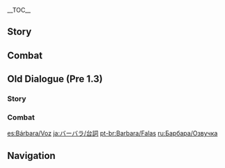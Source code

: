 {{CharacterTabs}}
{{LanguageTabs}}
__TOC__
==Story==
{{VO/Story
|character           = {{ROOTPAGENAME}}

|vo_01_01_title      = Hello
|vo_01_01_file       = VO_{language}{character} Hello.ogg
|vo_01_01_tx         = Tada! *giggles* Barbara is here~ Leave the healing to me, I will not disappoint you!

|vo_02_01_title      = Chat: Sleepiness
|vo_02_01_file       = VO_{language}{character} Chat - Sleepiness.ogg
|vo_02_01_tx         = *yawn* All this standing around is making me so sleepy...
|vo_02_02_title      = Chat: Encouragement
|vo_02_02_file       = VO_{language}{character} Chat - Encouragement.ogg
|vo_02_02_tx         = Everyone is working super hard, we should be too!
|vo_02_03_title      = Chat: Keeping One Refreshed
|vo_02_03_file       = VO_{language}{character} Chat - Keeping One Refreshed.ogg
|vo_02_03_tx         = Are you tired? Try my new spicy energy drink, I'm sure it'll wake you up!

<!-- Weather -->
|vo_03_01_title      = When It Rains
|vo_03_01_file       = VO_{language}{character} When It Rains.ogg
|vo_03_01_tx         = Don't stay out in the rain for too long, you'll catch a cold!
|vo_03_02_title      = When Thunder Strikes
|vo_03_02_file       = VO_{language}{character} When Thunder Strikes.ogg
|vo_03_02_tx         = Whoa!
|vo_03_03_title      = When It Snows
|vo_03_03_file       = VO_{language}{character} When It Snows.ogg
|vo_03_03_tx         = Ooh, snowflakes! Look at them dance!
|vo_03_04_title      = When the Sun Is Out
|vo_03_04_file       = VO_{language}{character} When the Sun Is Out.ogg
|vo_03_04_tx         = This weather is so amazing! I could burst into song.
|vo_03_05_title      = When the Wind Is Blowing
|vo_03_05_file       = VO_{language}{character} When the Wind Is Blowing.ogg
|vo_03_05_tx         = Don't worry! I will not... be blown away!

|vo_04_01_title      = Good Morning
|vo_04_01_file       = VO_{language}{character} Good Morning.ogg
|vo_04_01_tx         = Morning~ Let's do our best today.
|vo_04_02_title      = Good Afternoon
|vo_04_02_file       = VO_{language}{character} Good Afternoon.ogg
|vo_04_02_tx         = Oh? You want to hear me sing...? Sorry, the show is... It hasn't started yet.
|vo_04_03_title      = Good Evening
|vo_04_03_file       = VO_{language}{character} Good Evening.ogg
|vo_04_03_tx         = I really want to eat some spicy squid at [[Good Hunter]]... but my stomach, er... Never mind...
|vo_04_04_title      = Good Night
|vo_04_04_file       = VO_{language}{character} Good Night.ogg
|vo_04_04_tx         = We had a great day today! Get some rest.

|vo_05_01_title      = About {name}
|vo_05_01_file       = VO_{language}{character} About {character}.ogg
|vo_05_01_tx         = "To the wind that guides me: When I'm exhausted, bless me with the strength to keep going forward. When I'm uncertain, bless me with the wisdom to distinguish good from evil. When I suffer from injustice, bless me with the courage to fight back..." ...Oops, my apologies, I was just doing my prayers. *giggles* You need something?

|vo_06_01_title      = About Us: Hopes
|vo_06_01_file       = VO_{language}{character} About Us - Hopes.ogg
|vo_06_01_tx         = My dream is to bring a smile to the faces of all the people in my life! As long as I can help you on your journey, I'm happy~

|vo_06_02_title      = About Us: Dreams
|vo_06_02_friendship = 6
|vo_06_02_file       = VO_{language}{character} About Us - Dreams.ogg
|vo_06_02_tx         = Thank you for being with me for all this time, I can feel that I'm getting closer to my dream. Hope we can keep this up in the future~!

|vo_07_01_title      = About the [[Vision]]
|vo_07_01_friendship = 4
|vo_07_01_file       = VO_{language}{character} About the Vision.ogg
|vo_07_01_tx         = Everyone has their own desires. To bring together and fulfill those desires and make everyone happy &mdash; this is the purpose my Archon has bestowed upon me.
|vo_07_01_mention    = Barbatos

|vo_07_02_title      = Something to Share
|vo_07_02_file       = VO_{language}{character} Something to Share.ogg
|vo_07_02_tx         = I could never get bored of the breathtakingly beautiful nature that surrounds [[Mondstadt]]. I've heard that there are blue trees that exist by the sea shore near [[Inazuma City]]. I just need to save up a little more, and... What's that? You want to know what I'm saving up for? *chuckles* That's my little secret.

|vo_07_03_title      = Interesting Things
|vo_07_03_file       = VO_{language}{character} Interesting Things.ogg
|vo_07_03_tx         = Sunflowers always face the sun. They're so bright. In fact, my [[Frederica Gunnhildr|mother]] sent me a sunflower-style dress... I wonder when I'll finally get to wear it on stage?
|vo_07_03_mention    = Frederica Gunnhildr

|vo_08_01_title      = About [[Jean]]
|vo_08_01_friendship = 4
|vo_08_01_file       = VO_{language}{character} About Jean.ogg
|vo_08_01_tx         = Acting Grand Master... Leader of the [[Knights of Favonius]]... Everyone seems to like her a lot. Oh? Me? I... Of course I have nothing but admiration for her!
|vo_08_01_mention    = Jean

|vo_08_02_title      = About [[Lisa]]
|vo_08_02_friendship = 4
|vo_08_02_file       = VO_{language}{character} About Lisa.ogg
|vo_08_02_tx         = I always take good care of Lisa. If she ever wants to become a star, she'll have my unconditional support, I'll cheer at the top of my lungs until my voice goes hoarse... Hmm, that might scare off her other fans though...
|vo_08_02_mention    = Lisa

|vo_08_03_title      = About [[Amber]]
|vo_08_03_friendship = 4
|vo_08_03_file       = VO_{language}{character} About Amber.ogg
|vo_08_03_tx         = I've seen Amber rushing out of Mondstadt on a mission countless times. Being an Outrider doesn't look easy.
|vo_08_03_mention    = Amber

|vo_08_04_title      = About [[Diluc]]
|vo_08_04_friendship = 4
|vo_08_04_file       = VO_{language}{character} About Diluc.ogg
|vo_08_04_tx         = Oh, Master Diluc? Last time, when I was performing at [[Angel's Share]], he kept frowning... Maybe he doesn't like my singing?
|vo_08_04_mention    = Diluc

|vo_08_05_title      = About [[Venti]]
|vo_08_05_friendship = 4
|vo_08_05_file       = VO_{language}{character} About Venti.ogg
|vo_08_05_tx         = Venti's voice is amazing! But the songs he sings and the ones I'm good at are very different. I tried to learn them but... the melodies are just so complicated.
|vo_08_05_mention    = Venti

|vo_08_06_title      = About [[Bennett]]
|vo_08_06_friendship = 4
|vo_08_06_file       = VO_{language}{character} About Bennett.ogg
|vo_08_06_tx         = Bennett always comes to the Cathedral covered in scrapes and bruises... Though it clearly never bothers him a bit, given the big grin he always has on his face. He really should take better care of himself.
|vo_08_06_mention    = Bennett

|vo_08_07_title      = About [[Varka]]
|vo_08_07_friendship = 4
|vo_08_07_file       = VO_{language}{character} About Varka.ogg
|vo_08_07_tx         = My father left on the expedition with Grand Master Varka... I hope they are okay. Oh, what am I worried about? The Grand Master is none other than the Knight of Boreas, of course they will be fine! Still, I will be sure to pray for their safe return.
|vo_08_07_mention    = Varka

|vo_08_08_title      = About [[Rosaria]]
|vo_08_08_friendship = 4
|vo_08_08_file       = VO_{language}{character} About Rosaria.ogg
|vo_08_08_tx         = Sister Rosaria is hard to get to know, especially given she never joins in on prayers, but... Oh, I'm sure she believes in the [[Barbatos|Anemo Archon]]! Although, I still don't really have the courage to try to talk to her...
|vo_08_08_mention    = Barbatos,Rosaria

|vo_08_09_title      = About [[Noelle]]
|vo_08_09_friendship = 4
|vo_08_09_file       = VO_{language}{character} About Noelle.ogg
|vo_08_09_tx         = Noelle is just the cutest! She's so kind and patient, you just feel totally relaxed when you're around her. ...Oh yeah, and she makes the tastiest snacks! Best part is, they're also healthy. Tee-hee!
|vo_08_09_mention    = Noelle

|vo_09_01_title      = More About {name}: I
|vo_09_01_file       = VO_{language}{character} More About {character} - 01.ogg
|vo_09_01_tx         = Knights look so cool when they swing their sword in combat! Don't you think so? I tried using a sword before but... *sigh* Uh, let's just say I have zero talent with a sword.

|vo_09_02_title      = More About {name}: II
|vo_09_02_friendship = 3
|vo_09_02_file       = VO_{language}{character} More About {character} - 02.ogg
|vo_09_02_tx         = I want to heal everyone. This simple thought was all the motivation I needed to become a Deaconess. As long as I'm able to help everyone, I'll be content.

|vo_09_03_title      = More About {name}: III
|vo_09_03_friendship = 4
|vo_09_03_file       = VO_{language}{character} More About {character} - 03.ogg
|vo_09_03_tx         = Being an idol, I learned from [[Alice]] that "A true idol should always try to heal the soul of the people..." Yes, I completely agree.
|vo_09_03_mention    = Alice

|vo_09_04_title      = More About {name}: IV
|vo_09_04_friendship = 5
|vo_09_04_file       = VO_{language}{character} More About {character} - 04.ogg
|vo_09_04_tx         = I'm doing my best everyday... I hope my efforts earn the trust of the people of Mondstadt.

|vo_09_05_title      = More About {name}: V
|vo_09_05_friendship = 6
|vo_09_05_file       = VO_{language}{character} More About {character} - 05.ogg
|vo_09_05_tx         = Every time I get on stage I always start to doubt myself &mdash; can I really heal every person in Mondstadt? But I look at you now, and I feel that as long as we keep marching forward, maybe one day I might just&mdash; Huh? I've already healed you? Well, one's not enough! I've already healed a lot of people? I suppose...

|vo_10_01_title      = {name}'s Hobbies
|vo_10_01_file       = VO_{language}{character} Hobbies.ogg
|vo_10_01_tx         = The smiles on the faces of the people I've helped keeps me going.

|vo_10_02_title      = {name}'s Troubles
|vo_10_02_file       = VO_{language}{character} Troubles.ogg
|vo_10_02_tx         = My companions keep getting injured, but I'm unable to share the burden of their pain. The only thing I can do is my absolute very best to heal their wounds! I'll make sure that everyone is healthy.

|vo_10_03_title      = Favorite Food
|vo_10_03_file       = VO_{language}{character} Favorite Food.ogg
|vo_10_03_tx         = Do you like spicy dried fish? I have two in my bag. Here, have one!

|vo_10_04_title      = Least Favorite Food
|vo_10_04_file       = VO_{language}{character} Least Favorite Food.ogg
|vo_10_04_tx         = I don't like anything bitter, especially... ugh, bitter gourd.

<!-- Receiving a Gift -->
|vo_11_01_title      = Receiving a Gift: I
|vo_11_01_file       = VO_{language}{character} Receiving a Gift - 01.ogg
|vo_11_01_tx         = It's a rare pleasure to eat food that suits my tastes so well. Today is a blessed day!
|vo_11_01_mention    = 

|vo_11_02_title      = Receiving a Gift: II
|vo_11_02_file       = VO_{language}{character} Receiving a Gift - 02.ogg
|vo_11_02_tx         = Thank you for cooking these for me. This time around, you are the one healing me!
|vo_11_02_mention    = 

|vo_11_03_title      = Receiving a Gift: III
|vo_11_03_file       = VO_{language}{character} Receiving a Gift - 03.ogg
|vo_11_03_tx         = Oh, uh, oh dear...
|vo_11_03_mention    = 

|vo_12_01_title      = Birthday
|vo_12_01_file       = VO_{language}{character} Birthday.ogg
|vo_12_01_tx         = Here you go! This is the gift I got for your birthday, along with my exclusive autograph! Hehe, when my next song comes out, I'll make sure you're the first one to hear it! Happy birthday!

|vo_13_01_title      = Feelings About Ascension: Intro
|vo_13_01_ascension  = 1
|vo_13_01_file       = VO_{language}{character} Feelings About Ascension - 01.ogg
|vo_13_01_tx         = A dance from Barbara, to bring you more healing!

|vo_13_02_title      = Feelings About Ascension: Building Up
|vo_13_02_ascension  = 2
|vo_13_02_file       = VO_{language}{character} Feelings About Ascension - 02.ogg
|vo_13_02_tx         = Aw, thank you so much for your support! Oh no, I'm too excited, my heart just can't stop racing!

|vo_13_03_title      = Feelings About Ascension: Climax
|vo_13_03_ascension  = 4
|vo_13_03_file       = VO_{language}{character} Feelings About Ascension - 03.ogg
|vo_13_03_tx         = Please, tell me how I can be stronger! Just leave it up to you? No, no, that won't do! I want to help too!

|vo_13_04_title      = Feelings About Ascension: Conclusion
|vo_13_04_ascension  = 6
|vo_13_04_file       = VO_{language}{character} Feelings About Ascension - 04.ogg
|vo_13_04_tx         = Traveling with you, I have discovered that the world is my stage! Thank you so much! *giggles* Ok! Let's shout it one more time! Three, two, one &mdash; Go Barbara, go!
}}

==Combat==
{{Combat VO
|character           = {{ROOTPAGENAME}}

|skill_1_tx          = I'll protect us!
|skill_2_tx          = Let's dance!
|skill_3_tx          = Let the show begin!

|burst_1_tx          = ♪La la-la-la-la~
|burst_2_tx          = Ready, steady go!
|burst_3_tx          = Come on, we can do it!

|sprint-s_1_tx       = Go Barbara, go!
|sprint-s_2_file     = Sprint Start 02,Sprint Start 03,Sprint Start 04

|sprint-e_1_tx       = *Pant*... *Pant*... I'm fine!
|sprint-e_2_tx       = Keep going...

|glider_1_file       = Deploying Wind Glider 01,Deploying Wind Glider 02,Deploying Wind Glider 03

|chest_1_tx          = This is the kind of surprise I could sing about.
|chest_2_tx          = Oh, look at it sparkle!
|chest_3_tx          = Hmm hmm hmm♪ Things are going so smoothly today~

|low-hp_1_tx         = Don't worry about me...
|low-hp_2_tx         = I can't stop now, they need me!
|low-hp_3_tx         = Gotta keep trying!


|fallen_1_tx         = I feel... a little weak...
|fallen_2_tx         = Why has everyone stopped singing?
|fallen_3_tx         = Sister...

|hit-l_1_actual_tx   = Ow!
|hit-l_2_tx          = Ouchie!
|hit-l_3_file        = Light Hit Taken 03,Light Hit Taken 04,Light Hit Taken 05,Light Hit Taken 06

|hit-h_1_actual_tx   = Eek!
|hit-h_2_tx          = Oh no!
|hit-h_3_file        = Heavy Hit Taken 03,Heavy Hit Taken 04,Heavy Hit Taken 05,Heavy Hit Taken 06

|join_1_tx           = I'll take care of it.
|join_2_tx           = Wish me luck!
|join_3_tx           = We can do this!

|idle_1_actual_tx    = ♪La~ da-da-da-da~ da-da-da-da~ da... da!
|idle_2_actual_tx    = I wonder when I'll be as tall as my big sister...

|atk-l_1_file        = Light Attack 01,Light Attack 02,Light Attack 03,Light Attack 04,Light Attack 05,Light Attack 06

|atk-m_1_file        = Mid Attack 01,Mid Attack 02,Mid Attack 03

|atk-h_1_file        = Heavy Attack 01,Heavy Attack 02,Heavy Attack 03

|climb_1_file        = Climbing 01,Climbing 02,Climbing 03,Climbing 04,Climbing 05

|climb-b_1_file      = Climbing Breath 01,Climbing Breath 02,Climbing Breath 03

|jump_1_file         = Jumping 01,Jumping 02,Jumping 03,Jumping 04,Jumping 05
}}

==Old Dialogue (Pre 1.3)==
===Story===
{{VO/Story
|character           = {{ROOTPAGENAME}}

|vo_01_01_title      = Hello
|vo_01_01_file       = VO_{language}{character} Hello (1.0).ogg
|vo_01_01_tx         = Tada! *giggles* Barbara is here~ Leave the healing to me, I will not disappoint you!

|vo_02_01_title      = Chat: Sleepiness
|vo_02_01_file       = VO_{language}{character} Chat - Sleepiness (1.0).ogg
|vo_02_01_tx         = *yawn* All this standing around is making me so sleepy...
|vo_02_02_title      = Chat: Encouragement
|vo_02_02_file       = VO_{language}{character} Chat - Encouragement (1.0).ogg
|vo_02_02_tx         = Everyone is working super hard, we should be too!
|vo_02_03_title      = Chat: Keeping One Refreshed
|vo_02_03_file       = VO_{language}{character} Chat - Keeping One Refreshed (1.0).ogg
|vo_02_03_tx         = Are you tired? Try my new spicy energy drink, I'm sure it'll wake you up!

<!-- Weather -->
|vo_03_01_title      = When It Rains
|vo_03_01_file       = VO_{language}{character} When It Rains (1.0).ogg
|vo_03_01_tx         = Don't stay out in the rain for too long, you'll catch a cold!
|vo_03_02_title      = When Thunder Strikes
|vo_03_02_file       = VO_{language}{character} When Thunder Strikes (1.0).ogg
|vo_03_02_tx         = Whoa!
|vo_03_03_title      = When It Snows
|vo_03_03_file       = VO_{language}{character} When It Snows (1.0).ogg
|vo_03_03_tx         = Ooh, snowflakes! Look at them dance!
|vo_03_04_title      = When the Sun Is Out
|vo_03_04_file       = VO_{language}{character} When the Sun Is Out (1.0).ogg
|vo_03_04_tx         = This weather is so amazing! I could burst into song.
|vo_03_05_title      = When the Wind Is Blowing
|vo_03_05_file       = VO_{language}{character} When the Wind Is Blowing (1.0).ogg
|vo_03_05_tx         = Don't worry! I will not... be blown away!

|vo_04_01_title      = Good Morning
|vo_04_01_file       = VO_{language}{character} Good Morning (1.0).ogg
|vo_04_01_tx         = Morning~ Let's do our best today.
|vo_04_02_title      = Good Afternoon
|vo_04_02_file       = VO_{language}{character} Good Afternoon (1.0).ogg
|vo_04_02_tx         = Oh? You want to hear me sing...? Sorry, the show is... It hasn't started yet.
|vo_04_03_title      = Good Evening
|vo_04_03_file       = VO_{language}{character} Good Evening (1.0).ogg
|vo_04_03_tx         = I really want to eat some spicy squid at [[Good Hunter]]... but my stomach, er... Never mind...
|vo_04_04_title      = Good Night
|vo_04_04_file       = VO_{language}{character} Good Night (1.0).ogg
|vo_04_04_tx         = We had a great day today! Get some rest.

|vo_05_01_title      = About {name}
|vo_05_01_file       = VO_{language}{character} About {character} (1.0).ogg
|vo_05_01_tx         = "To the wind that guides me: When I'm exhausted, bless me with the strength to keep going forward. When I'm uncertain, bless me with the wisdom to distinguish good from evil. When I suffer from injustice, bless me with the courage to fight back..." ...Oops, my apologies, I was just doing my prayers. *giggles* You need something?

|vo_06_01_title      = About Us: Hopes
|vo_06_01_file       = VO_{language}{character} About Us - Hopes (1.0).ogg
|vo_06_01_tx         = My dream is to bring a smile to the faces of all the people in my life! As long as I can help you on your journey, I'm happy~
|vo_06_02_title      = About Us: Dreams
|vo_06_02_file       = VO_{language}{character} About Us - Dreams (1.0).ogg
|vo_06_02_tx         = Thank you for being with me for all this time, I can feel that I'm getting closer to my dream. Hope we can keep this up in the future~!

|vo_07_01_title      = About the [[Vision]]
|vo_07_01_file       = VO_{language}{character} About the Vision (1.0).ogg
|vo_07_01_tx         = Everyone has their own desires. To bring together and fulfill those desires and make everyone happy &mdash; this is the purpose my Archon has bestowed upon me.
|vo_07_02_title      = Something to Share
|vo_07_02_file       = VO_{language}{character} Something to Share (1.0).ogg
|vo_07_02_tx         = I could never get bored of the breathtakingly beautiful nature that surrounds [[Mondstadt]]. I've heard that there are blue trees that exist by the sea shore near [[Inazuma City]]. I just need to save up a little more, and... What's that? You want to know what I'm saving up for? *chuckles* That's my little secret.
|vo_07_03_title      = Interesting Things
|vo_07_03_file       = VO_{language}{character} Interesting Things (1.0).ogg
|vo_07_03_tx         = Sunflowers always face the sun. They're so bright. In fact, my [[Frederica Gunnhildr|mother]] sent me a sunflower-style dress... I wonder when I'll finally get to wear it on stage?

|vo_08_01_title      = About [[Jean]]
|vo_08_01_file       = VO_{language}{character} About Jean (1.0).ogg
|vo_08_01_tx         = Acting Grand Master... Leader of the [[Knights of Favonius]]... Everyone seems to like her a lot. Oh? Me? I... Of course I have nothing but admiration for her!
|vo_08_02_title      = About [[Lisa]]
|vo_08_02_file       = VO_{language}{character} About Lisa (1.0).ogg
|vo_08_02_tx         = I always take good care of Lisa. If she ever wants to become a star, she'll have my unconditional support, I'll cheer at the top of my lungs until my voice goes hoarse... Hmm, that might scare off her other fans though...
|vo_08_03_title      = About [[Amber]]
|vo_08_03_file       = VO_{language}{character} About Amber (1.0).ogg
|vo_08_03_tx         = I've seen Amber rushing out of Mondstadt on a mission countless times. Being an Outrider doesn't look easy.
|vo_08_04_title      = About [[Diluc]]
|vo_08_04_file       = VO_{language}{character} About Diluc (1.0).ogg
|vo_08_04_tx         = Oh, Master Diluc? Last time, when I was performing at [[Angel's Share]], he kept frowning... Maybe he doesn't like my singing?
|vo_08_05_title      = About [[Venti]]
|vo_08_05_file       = VO_{language}{character} About Venti (1.0).ogg
|vo_08_05_tx         = Venti's voice is amazing! But the songs he sings and the ones I'm good at are very different. I tried to learn them but... the melodies are just so complicated.
|vo_08_06_title      = About [[Bennett]]
|vo_08_06_file       = VO_{language}{character} About Bennett (1.0).ogg
|vo_08_06_tx         = Bennett always comes to the Cathedral covered in scrapes and bruises... Though it clearly never bothers him a bit, given the big grin he always has on his face. He really should take better care of himself.
|vo_08_07_title      = About [[Varka]]
|vo_08_07_file       = VO_{language}{character} About Varka (1.0).ogg
|vo_08_07_tx         = My father left on the expedition with Grand Master Varka... I hope they are okay. Oh, what am I worried about? The Grand Master is none other than the Knight of Boreas, of course they will be fine! Still, I will be sure to pray for their safe return.
|vo_08_08_title      = About [[Rosaria]]
|vo_08_08_file       = VO_{language}{character} About Rosaria (1.0).ogg
|vo_08_08_tx         = Sister Rosaria is hard to get to know, especially given she never joins in on prayers, but... Oh, I'm sure she believes in the [[Barbatos|Anemo Archon]]! Although, I still don't really have the courage to try to talk to her...
|vo_08_08_mention    = Barbatos
|vo_08_09_title      = About [[Noelle]]
|vo_08_09_file       = VO_{language}{character} About Noelle (1.0).ogg
|vo_08_09_tx         = Noelle is just the cutest! She's so kind and patient, you just feel totally relaxed when you're around her. ...Oh yeah, and she makes the tastiest snacks! Best part is, they're also healthy. Tee-hee!

|vo_09_01_title      = More About {name}: I
|vo_09_01_file       = VO_{language}{character} More About {character} - 01 (1.0).ogg
|vo_09_01_tx         = Knights look so cool when they swing their sword in combat! Don't you think so? I tried using a sword before but... *sigh* Uh, let's just say I have zero talent with a sword.
|vo_09_02_title      = More About {name}: II
|vo_09_02_file       = VO_{language}{character} More About {character} - 02 (1.0).ogg
|vo_09_02_tx         = I want to heal everyone. This simple thought was all the motivation I needed to become a Deaconess. As long as I'm able to help everyone, I'll be content.
|vo_09_03_title      = More About {name}: III
|vo_09_03_file       = VO_{language}{character} More About {character} - 03 (1.0).ogg
|vo_09_03_tx         = Being an idol, I learned from [[Alice]] that "A true idol should always try to heal the soul of the people..." Yes, I completely agree.
|vo_09_04_title      = More About {name}: IV
|vo_09_04_file       = VO_{language}{character} More About {character} - 04 (1.0).ogg
|vo_09_04_tx         = I'm doing my best everyday... I hope my efforts earn the trust of the people of Mondstadt.
|vo_09_05_title      = More About {name}: V
|vo_09_05_file       = VO_{language}{character} More About {character} - 05 (1.0).ogg
|vo_09_05_tx         = Every time I get on stage I always start to doubt myself &mdash; can I really heal every person in Mondstadt? But I look at you now, and I feel that as long as we keep marching forward, maybe one day I might just&mdash; Huh? I've already healed you? Well, one's not enough! I've already healed a lot of people? I suppose...

|vo_10_01_title      = {name}'s Hobbies
|vo_10_01_file       = VO_{language}{character} Hobbies (1.0).ogg
|vo_10_01_tx         = The smiles on the faces of the people I've helped keeps me going.
|vo_10_02_title      = {name}'s Troubles
|vo_10_02_file       = VO_{language}{character} Troubles (1.0).ogg
|vo_10_02_tx         = My companions keep getting injured, but I'm unable to share the burden of their pain. The only thing I can do is my absolute very best to heal their wounds! I'll make sure that everyone is healthy.
|vo_10_03_title      = Favorite Food
|vo_10_03_file       = VO_{language}{character} Favorite Food (1.0).ogg
|vo_10_03_tx         = Do you like spicy dried fish? I have two in my bag. Here, have one!
|vo_10_04_title      = Least Favorite Food
|vo_10_04_file       = VO_{language}{character} Least Favorite Food (1.0).ogg
|vo_10_04_tx         = I don't like anything bitter, especially... ugh, bitter gourd.

|vo_11_01_title      = Birthday
|vo_11_01_file       = VO_{language}{character} Birthday (1.0).ogg
|vo_11_01_tx         = Here you go! This is the gift I got for your birthday, along with my exclusive autograph! Hehe, when my next song comes out, I'll make sure you're the first one to hear it! Happy birthday!

|vo_12_01_title      = Feelings About Ascension: Intro
|vo_12_01_file       = VO_{language}{character} Feelings About Ascension - 01 (1.0).ogg
|vo_12_01_tx         = A dance from Barbara, to bring you more healing!
|vo_12_02_title      = Feelings About Ascension: Building Up
|vo_12_02_file       = VO_{language}{character} Feelings About Ascension - 02 (1.0).ogg
|vo_12_02_tx         = Aw, thank you so much for your support! Oh no, I'm too excited, my heart just can't stop racing!
|vo_12_03_title      = Feelings About Ascension: Climax
|vo_12_03_file       = VO_{language}{character} Feelings About Ascension - 03 (1.0).ogg
|vo_12_03_tx         = Please, tell me how I can be stronger! Just leave it up to you? No, no, that won't do! I want to help too!
|vo_12_04_title      = Feelings About Ascension: Conclusion
|vo_12_04_file       = VO_{language}{character} Feelings About Ascension - 04 (1.0).ogg
|vo_12_04_tx         = Traveling with you, I have discovered that the world is my stage! Thank you so much! *giggles* Ok! Let's shout it one more time! Three, two, one &mdash; Go Barbara, go!
}}

===Combat===
{{VO<!--do not change to {{Combat VO}}-->
|character           = {{ROOTPAGENAME}}

|vo_01_00_title      = Elemental Skill
|vo_01_01_file       = VO {character} Elemental Skill 1 01 (1.0).ogg
|vo_01_01_tx         = I'll protect us!
|vo_01_02_file       = VO {character} Elemental Skill 1 02 (1.0).ogg
|vo_01_02_tx         = Let's dance!
|vo_01_03_file       = VO {character} Elemental Skill 1 03 (1.0).ogg
|vo_01_03_tx         = Let the show begin!

|vo_02_00_title      = Elemental Burst
|vo_02_01_file       = VO {character} Elemental Burst 01 (1.0).ogg
|vo_02_01_tx         = ♪La la-la-la-la~
|vo_02_02_file       = VO {character} Elemental Burst 02 (1.0).ogg
|vo_02_02_tx         = Ready, steady go!
|vo_02_03_file       = VO {character} Elemental Burst 03 (1.0).ogg
|vo_02_03_tx         = Come on, we can do it!

|vo_03_00_title      = Sprint Start
|vo_03_01_file       = VO_{language}{character} Sprint Start 01 (1.0).ogg
|vo_03_01_tx         = Go Barbara, go!
|vo_03_02_tx         = {{A|VO_{language}{character} Sprint Start 02 (1.0).ogg}} <!--
                       -->{{A|VO_{language}{character} Sprint Start 03 (1.0).ogg}} <!--
                       -->{{A|VO_{language}{character} Sprint Start 04 (1.0).ogg}}

|vo_04_00_title      = Sprint End
|vo_04_01_file       = VO_{language}{character} Sprint End 01 (1.0).ogg
|vo_04_01_tx         = *Pant*... *Pant*... I'm fine!
|vo_04_02_file       = VO_{language}{character} Sprint End 02 (1.0).ogg
|vo_04_02_tx         = Keep going...

|vo_05_00_title      = Deploying Wind Glider
|vo_05_01_tx         = {{A|VO_{language}{character} Deploying Wind Glider 01 (1.0).ogg}} <!--
                       -->{{A|VO_{language}{character} Deploying Wind Glider 02 (1.0).ogg}} <!--
                       -->{{A|VO_{language}{character} Deploying Wind Glider 03 (1.0).ogg}}

|vo_07_00_title      = Opening Treasure Chest
|vo_07_01_tx         = N/A

|vo_08_00_title      = Low HP
|vo_08_01_tx         = N/A

<!--
|vo_09_00_title      = Ally At Low HP
|vo_09_01_tx         = N/A

-->
|vo_10_00_title      = Fallen
|vo_10_01_file       = VO {character} Fallen 01 (1.0).ogg
|vo_10_01_tx         = I feel... a little weak...
|vo_10_02_file       = VO {character} Fallen 02 (1.0).ogg
|vo_10_02_tx         = Why has everyone stopped singing?
|vo_10_03_file       = VO {character} Fallen 03 (1.0).ogg
|vo_10_03_tx         = Sister...

|vo_11_00_title      = Light Hit Taken
|vo_11_01_file       = VO {character} Light Hit Taken 01 (1.0).ogg
|vo_11_01_tx         = N/P
|vo_11_01_actualtx   = Ow!
|vo_11_02_file       = VO {character} Light Hit Taken 02 (1.0).ogg
|vo_11_02_tx         = Ouchie!
|vo_11_03_tx         = {{A|VO {character} Light Hit Taken 03 (1.0).ogg}} <!--
                       -->{{A|VO {character} Light Hit Taken 04 (1.0).ogg}} <!--
                       -->{{A|VO {character} Light Hit Taken 05 (1.0).ogg}} <!--
                       -->{{A|VO {character} Light Hit Taken 06 (1.0).ogg}}

|vo_12_00_title      = Heavy Hit Taken
|vo_12_01_file       = VO {character} Heavy Hit Taken 02 (1.0).ogg
|vo_12_01_tx         = Oh no!
|vo_12_02_tx         = {{A|VO {character} Heavy Hit Taken 01 (1.0).ogg}} <!--
                       -->{{A|VO {character} Heavy Hit Taken 03 (1.0).ogg}} <!--
                       -->{{A|VO {character} Heavy Hit Taken 04 (1.0).ogg}} <!--
                       -->{{A|VO {character} Heavy Hit Taken 05 (1.0).ogg}} <!--
                       -->{{A|VO {character} Heavy Hit Taken 06 (1.0).ogg}}

|vo_13_00_title      = Joining Party
|vo_13_01_file       = VO {character} Joining Party 01 (1.0).ogg
|vo_13_01_tx         = I'll take care of it.
|vo_13_02_file       = VO {character} Joining Party 02 (1.0).ogg
|vo_13_02_tx         = Wish me luck!
|vo_13_03_file       = VO {character} Joining Party 03 (1.0).ogg
|vo_13_03_tx         = We can do this!

|vo_14_00_title      = Character Idles
|vo_14_00_subtitle   = Note: Chat & Weather voice-over can also be heard as idles.
|vo_14_01_file       = VO {character} Standby 01 (1.0).ogg
|vo_14_01_tx         = N/P
|vo_14_01_actualtx   = ♪La~ da-da-da-da~ da-da-da-da~ da... da!
|vo_14_02_file       = VO {character} Standby 02 (1.0).ogg
|vo_14_02_tx         = N/P
|vo_14_02_actualtx   = I wonder when I'll be as tall as my big sister...

|vo_15_01_title      = Light Attack
|vo_15_01_tx         = {{A|VO {character} Light Attack 01 (1.0).ogg}} <!--
                       -->{{A|VO {character} Light Attack 02 (1.0).ogg}} <!--
                       -->{{A|VO {character} Light Attack 03 (1.0).ogg}} <!--
                       -->{{A|VO {character} Light Attack 04 (1.0).ogg}} <!--
                       -->{{A|VO {character} Light Attack 05 (1.0).ogg}} <!--
                       -->{{A|VO {character} Light Attack 06 (1.0).ogg}}

|vo_15_02_title      = Mid Attack
|vo_15_02_tx         = {{A|VO {character} Mid Attack 01 (1.0).ogg}} <!--
                       -->{{A|VO {character} Mid Attack 02 (1.0).ogg}} <!--
                       -->{{A|VO {character} Mid Attack 03 (1.0).ogg}}

|vo_15_03_title      = Heavy Attack
|vo_15_03_tx         = {{A|VO {character} Heavy Attack 01 (1.0).ogg}} <!--
                       -->{{A|VO {character} Heavy Attack 02 (1.0).ogg}} <!--
                       -->{{A|VO {character} Heavy Attack 03 (1.0).ogg}}

|vo_15_04_title      = Climbing
|vo_15_04_tx         = N/A

|vo_15_05_title      = Climbing Breath
|vo_15_05_tx         = {{A|VO {character} Climbing Breath 01 (1.0).ogg}} <!--
                       -->{{A|VO {character} Climbing Breath 02 (1.0).ogg}} <!--
                       -->{{A|VO {character} Climbing Breath 03 (1.0).ogg}}

|vo_15_06_title      = Jumping
|vo_15_06_tx         = {{A|VO {character} Jumping 01 (1.0).ogg}} <!--
                       -->{{A|VO {character} Jumping 02 (1.0).ogg}} <!--
                       -->{{A|VO {character} Jumping 03 (1.0).ogg}} <!--
                       -->{{A|VO {character} Jumping 04 (1.0).ogg}} <!--
                       -->{{A|VO {character} Jumping 05 (1.0).ogg}}
<!--
Copy paste the following line in any section that does not have any voice files, change the X for the section's title:
'''{{ROOTPAGENAME}} does not feature any X Voice-Overs'''
-->
}}

[[es:Bárbara/Voz]]
[[ja:バーバラ/台詞]]
[[pt-br:Barbara/Falas]]
[[ru:Барбара/Озвучка]]

==Navigation==
{{Character Navbox|link type=vo}}